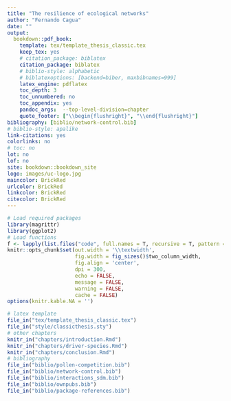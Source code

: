 ```yaml
--- 
title: "The resilience of ecological networks"
author: "Fernando Cagua"
date: ""
output:
  bookdown::pdf_book:
    template: tex/template_thesis_classic.tex
    keep_tex: yes
    # citation_package: biblatex
    citation_package: biblatex
    # biblio-style: alphabetic
    # biblatexoptions: [backend=biber, maxbibnames=999]
    latex_engine: pdflatex
    toc_depth: 3
    toc_unnumbered: no
    toc_appendix: yes
    pandoc_args:  --top-level-division=chapter
    quote_footer: ["\\begin{flushright}", "\\end{flushright}"]
bibliography: [biblio/network-control.bib]
# biblio-style: apalike
link-citations: yes
colorlinks: no  
# toc: no
lot: no
lof: no
site: bookdown::bookdown_site
logo: images/uc-logo.jpg
maincolor: BrickRed
urlcolor: BrickRed
linkcolor: BrickRed
citecolor: BrickRed
---
```


```r
# Load required packages
library(magrittr)
library(ggplot2)
# Load functions
f <- lapply(list.files("code", full.names = T, recursive = T, pattern = ".+\\.R"), source)
knitr::opts_chunk$set(out.width = '\\textwidth', 
                      fig.width = fig_sizes()$two_column_width,
                      fig.align = 'center',
                      dpi = 300,
                      echo = FALSE,
                      message = FALSE, 
                      warning = FALSE, 
                      cache = FALSE)
options(knitr.kable.NA = '')
```

```r
# latex template
file_in("tex/template_thesis_classic.tex")
file_in("style/classicthesis.sty")
# other chapters
knitr_in("chapters/introduction.Rmd")
knitr_in("chapters/driver-species.Rmd")
knitr_in("chapters/conclusion.Rmd")
# bibliography
file_in("biblio/pollen-competition.bib")
file_in("biblio/network-control.bib")
file_in("biblio/interactions_sdm.bib")
file_in("biblio/ownpubs.bib")
file_in("biblio/package-references.bib")
```



